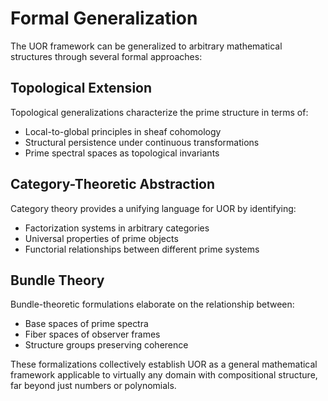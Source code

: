 
# Formal Generalization

The UOR framework can be generalized to arbitrary mathematical structures through several formal approaches:

## Topological Extension

Topological generalizations characterize the prime structure in terms of:

- Local-to-global principles in sheaf cohomology
- Structural persistence under continuous transformations
- Prime spectral spaces as topological invariants

## Category-Theoretic Abstraction

Category theory provides a unifying language for UOR by identifying:

- Factorization systems in arbitrary categories
- Universal properties of prime objects
- Functorial relationships between different prime systems

## Bundle Theory

Bundle-theoretic formulations elaborate on the relationship between:

- Base spaces of prime spectra
- Fiber spaces of observer frames
- Structure groups preserving coherence

These formalizations collectively establish UOR as a general mathematical framework applicable to virtually any domain with compositional structure, far beyond just numbers or polynomials.
